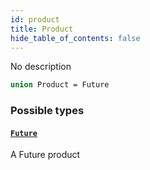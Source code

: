 ```yaml
---
id: product
title: Product
hide_table_of_contents: false
---
```



No description

```graphql
union Product = Future
```


### Possible types

#### [`Future`](/docs/mainnet/graphql/objects/future)

A Future product




